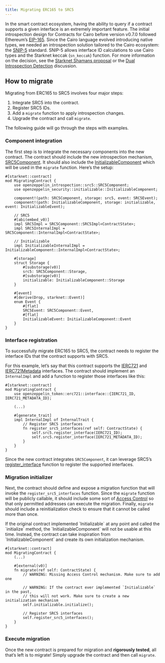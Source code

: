 ```yaml
---
title: Migrating ERC165 to SRC5
---
```


In the smart contract ecosystem, having the ability to query if a contract supports a given interface is an extremely important feature.
The initial introspection design for Contracts for Cairo before version v0.7.0 followed Ethereum’s [EIP-165](https://eips.ethereum.org/EIPS/eip-165).
Since the Cairo language evolved introducing native types, we needed an introspection solution tailored to the Cairo ecosystem: the [SNIP-5](https://github.com/starknet-io/SNIPs/blob/main/SNIPS/snip-5.md) standard.
SNIP-5 allows interface ID calculations to use Cairo types and the Starknet keccak (`sn_keccak`) function.
For more information on the decision, see the [Starknet Shamans proposal](https://community.starknet.io/t/starknet-standard-interface-detection/92664) or the [Dual Introspection Detection](https://github.com/OpenZeppelin/cairo-contracts/discussions/640) discussion.

## How to migrate

Migrating from ERC165 to SRC5 involves four major steps:

1. Integrate SRC5 into the contract.
2. Register SRC5 IDs.
3. Add a `migrate` function to apply introspection changes.
4. Upgrade the contract and call `migrate`.

The following guide will go through the steps with examples.

### Component integration

The first step is to integrate the necessary components into the new contract.
The contract should include the new introspection mechanism, [SRC5Component](/contracts-cairo/api/introspection#SRC5Component).
It should also include the [InitializableComponent](/contracts-cairo/api/security#InitializableComponent) which will be used in the `migrate` function.
Here’s the setup:

```cairo
#[starknet::contract]
mod MigratingContract {
    use openzeppelin_introspection::src5::SRC5Component;
    use openzeppelin_security::initializable::InitializableComponent;

    component!(path: SRC5Component, storage: src5, event: SRC5Event);
    component!(path: InitializableComponent, storage: initializable, event: InitializableEvent);

    // SRC5
    #[abi(embed_v0)]
    impl SRC5Impl = SRC5Component::SRC5Impl<ContractState>;
    impl SRC5InternalImpl = SRC5Component::InternalImpl<ContractState>;

    // Initializable
    impl InitializableInternalImpl = InitializableComponent::InternalImpl<ContractState>;

    #[storage]
    struct Storage {
        #[substorage(v0)]
        src5: SRC5Component::Storage,
        #[substorage(v0)]
        initializable: InitializableComponent::Storage
    }

    #[event]
    #[derive(Drop, starknet::Event)]
    enum Event {
        #[flat]
        SRC5Event: SRC5Component::Event,
        #[flat]
        InitializableEvent: InitializableComponent::Event
    }
}
```

### Interface registration

To successfully migrate ERC165 to SRC5, the contract needs to register the interface IDs that the contract supports with SRC5.

For this example, let’s say that this contract supports the [IERC721](/contracts-cairo/api/erc721#IERC721) and [IERC721Metadata](/contracts-cairo/api/erc721#IERC721Metadata) interfaces.
The contract should implement an `InternalImpl` and add a function to register those interfaces like this:

```cairo
#[starknet::contract]
mod MigratingContract {
    use openzeppelin_token::erc721::interface::{IERC721_ID, IERC721_METADATA_ID};

    (...)

    #[generate_trait]
    impl InternalImpl of InternalTrait {
        // Register SRC5 interfaces
        fn register_src5_interfaces(ref self: ContractState) {
            self.src5.register_interface(IERC721_ID);
            self.src5.register_interface(IERC721_METADATA_ID);
        }
    }
}
```

Since the new contract integrates `SRC5Component`, it can leverage SRC5’s [register_interface](/contracts-cairo/api/introspection#SRC5Component-register_interface) function to register the supported interfaces.

### Migration initializer

Next, the contract should define and expose a migration function that will invoke the `register_src5_interfaces` function.
Since the `migrate` function will be publicly callable, it should include some sort of [Access Control](/contracts-cairo/2.0.0/access) so that only permitted addresses can execute the migration.
Finally, `migrate` should include a reinitialization check to ensure that it cannot be called more than once.

<Callout type='warn'>
If the original contract implemented `Initializable` at any point and called the `initialize` method, the `InitializableComponent` will not be usable at this time.
Instead, the contract can take inspiration from `InitializableComponent` and create its own initialization mechanism.
</Callout>

```cairo
#[starknet::contract]
mod MigratingContract {
    (...)

    #[external(v0)]
    fn migrate(ref self: ContractState) {
        // WARNING: Missing Access Control mechanism. Make sure to add one

        // WARNING: If the contract ever implemented `Initializable` in the past,
        // this will not work. Make sure to create a new initialization mechanism
        self.initializable.initialize();

        // Register SRC5 interfaces
        self.register_src5_interfaces();
    }
}
```

### Execute migration

Once the new contract is prepared for migration and **rigorously tested**, all that’s left is to migrate!
Simply upgrade the contract and then call `migrate`.
